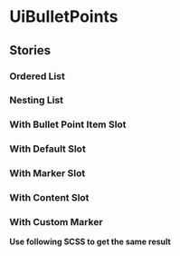 
<Meta title="Molecules/BulletPoints" component={UiBulletPoints} />

# UiBulletPoints
<Primary />
<ArgsTable />

## Stories
### Ordered List
<Canvas>
  <Story id="molecules-bulletpoints--ordered-list"/>
</Canvas>

### Nesting List
<Canvas>
  <Story id="molecules-bulletpoints--nesting-list"/>
</Canvas>

### With Bullet Point Item Slot
<Canvas>
  <Story id="molecules-bulletpoints--with-bullet-point-item-slot"/>
</Canvas>

### With Default Slot
<Canvas>
  <Story id="molecules-bulletpoints--with-default-slot"/>
</Canvas>

### With Marker Slot
<Canvas>
  <Story id="molecules-bulletpoints--with-marker-slot"/>
</Canvas>

### With Content Slot
<Canvas>
  <Story id="molecules-bulletpoints--with-content-slot"/>
</Canvas>

### With Custom Marker
<Canvas>
  <Story id="molecules-bulletpoints--with-custom-marker"/>
</Canvas>

**Use following SCSS to get the same result**
<Code
  id="bullet-points-custom-marker"
  code={scss}
/>
